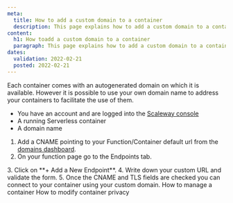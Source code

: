 ```yaml
---
meta:
  title: How to add a custom domain to a container
  description: This page explains how to add a custom domain to a container
content:
  h1: How toadd a custom domain to a container
  paragraph: This page explains how to add a custom domain to a container
dates:
  validation: 2022-02-21
  posted: 2022-02-21
---
```


Each container comes with an autogenerated domain on which it is available. However it is possible to use your own domain name to address your containers to facilitate the use of them.

<Message type="requirement">

- You have an account and are logged into the [Scaleway console](https://console.scaleway.com)
- A running Serverless container
- A domain name 

</Message>

1. Add a CNAME pointing to your Function/Container default url from the [domains dashboard](/network/dns-cloud/how-to/manage-dns-records/).
2. On your function page go to the Endpoints tab.
  <Lightbox src="scaleway-containers-domain.png" alt="" />
3. Click on **+ Add a New Endpoint**.
4. Write down your custom URL and validate the form.
5. Once the CNAME and TLS fields are checked you can connect to your container using your custom domain.

<Navigation title="See Also">
  <PreviousButton to="/compute/containers/how-to/manage-a-container/">How to manage a container</PreviousButton>
  <NextButton to="/compute/containers/how-to/modify-container-privacy/">How to modify container privacy</NextButton>
</Navigation>